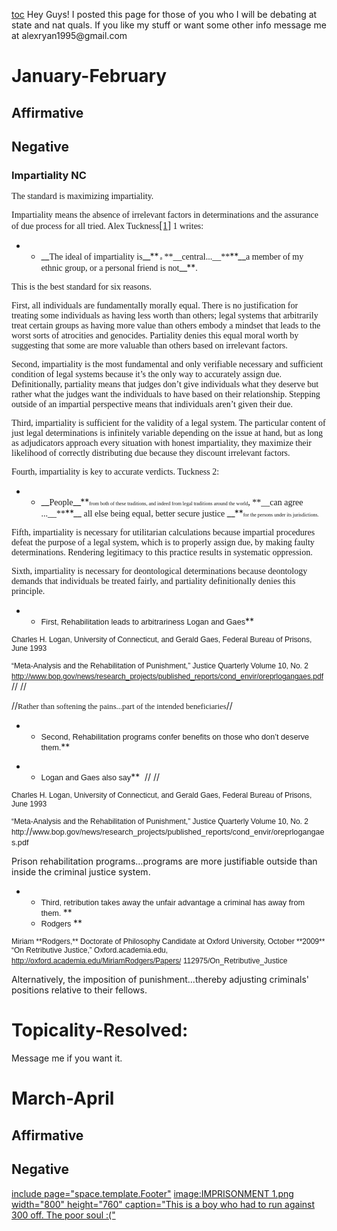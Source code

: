 [[toc]]
Hey Guys! I posted this page for those of you who I will be debating at state and nat quals. If you like my stuff or want some other info message me at alexryan1995@gmail.com

=January-February= 
==Affirmative== 
==Negative== 
===Impartiality NC=== 
<span style="font-family: 'Times New Roman',serif;">The standard is maximizing impartiality. </span>

<span style="font-family: 'Times New Roman',serif;">Impartiality means the absence of irrelevant factors in determinations and the assurance of due process for all tried. Alex Tuckness<span style="font-size: 12pt;">[[file:///C:/Users/Alex/Desktop/Lincoln%20Douglas/Alex's%20Kind%20of%20Half%20in%20my%20Butt%20NEG%20lincoln%20douglas.doc#_ftn1|[1]]]</span> 1 writes:</span>
**__<span style="font-family: 'Times New Roman',serif;">The ideal of impartiality is</span>__**<span style="font-family: 'Times New Roman',serif; font-size: 6pt;"> a</span><span style="font-family: 'Times New Roman',serif;"> **__central...__**</span>**__<span style="font-family: 'Times New Roman',serif;">a member of my ethnic group, or a personal friend is not</span>__**<span style="font-family: 'Times New Roman',serif;">. </span>

<span style="font-family: 'Times New Roman',serif;">This is the best standard for six reasons. </span>

<span style="font-family: 'Times New Roman',serif;">First, all individuals are fundamentally morally equal. There is no justification for treating some individuals as having less worth than others; legal systems that arbitrarily treat certain groups as having more value than others embody a mindset that leads to the worst sorts of atrocities and genocides. Partiality denies this equal moral worth by suggesting that some are more valuable than others based on irrelevant factors.</span>

<span style="font-family: 'Times New Roman',serif;">Second, impartiality is the most fundamental and only verifiable necessary and sufficient condition of legal systems because it’s the only way to accurately assign due. Definitionally, partiality means that judges don’t give individuals what they deserve but rather what the judges want the individuals to have based on their relationship. Stepping outside of an impartial perspective means that individuals aren’t given their due. </span>

<span style="font-family: 'Times New Roman',serif;">Third, impartiality is sufficient for the validity of a legal system. The particular content of just legal determinations is infinitely variable depending on the issue at hand, but as long as adjudicators approach every situation with honest impartiality, they maximize their likelihood of correctly distributing due because they discount irrelevant factors. </span>

<span style="font-family: 'Times New Roman',serif;">Fourth, impartiality is key to accurate verdicts. Tuckness 2:</span>

**__<span style="font-family: 'Times New Roman',serif;">People</span>__**<span style="font-family: 'Times New Roman',serif; font-size: 6pt;">from both of these traditions, and indeed from legal traditions around the world</span><span style="font-family: 'Times New Roman',serif;">, **__can agree ...__**</span>**__<span style="font-family: 'Times New Roman',serif;"> all else being equal, better secure justice </span>__**<span style="font-family: 'Times New Roman',serif; font-size: 6pt;">for the persons under its jurisdictions.</span>

<span style="font-family: 'Times New Roman',serif;">Fifth, impartiality is necessary for utilitarian calculations because impartial procedures defeat the purpose of a legal system, which is to properly assign due, by making faulty determinations. Rendering legitimacy to this practice results in systematic oppression. </span>

<span style="font-family: 'Times New Roman',serif;">Sixth, impartiality is necessary for deontological determinations because deontology demands that individuals be treated fairly, and partiality definitionally denies this principle.</span>


**<span style="background-color: white; font-family: Calibri,sans-serif; font-size: 9.5pt;">First, Rehabilitation leads to arbitrariness Logan and Gaes</span>**

<span style="background-color: white; font-family: Calibri,sans-serif; font-size: 9pt;">Charles H. Logan, University of Connecticut, and Gerald Gaes, Federal Bureau of Prisons, June 1993</span>

<span style="background-color: white; font-family: Calibri,sans-serif; font-size: 9pt;">“Meta-Analysis and the Rehabilitation of Punishment,” Justice Quarterly Volume 10, No. 2 http://www.bop.gov/news/research_projects/published_reports/cond_envir/oreprlogangaes.pdf</span> // //

//<span style="background-color: white; font-family: 'MS Gothic'; font-size: 9.5pt;">Rather than softening the pains...part of the intended beneficiaries</span>//


**<span style="background-color: white; font-family: Calibri,sans-serif; font-size: 9.5pt;">Second, Rehabilitation programs confer benefits on those who don’t deserve them.</span>**

**<span style="background-color: white; font-family: Calibri,sans-serif; font-size: 9.5pt;">Logan and Gaes also say</span>**  // //

<span style="background-color: white; font-family: Calibri,sans-serif; font-size: 9pt;">Charles H. Logan, University of Connecticut, and Gerald Gaes, Federal Bureau of Prisons, June 1993</span>

<span style="background-color: white; font-family: Calibri,sans-serif; font-size: 9pt;">“Meta-Analysis and the Rehabilitation of Punishment,” Justice Quarterly Volume 10, No. 2 http:</span>//<span style="background-color: white; font-family: Arial,sans-serif; font-size: 9.5pt;">www.bop.gov/news/research_projects/published_reports/cond_envir/oreprlogangaes.pdf</span> 



Prison rehabilitation programs...programs are more justifiable outside than inside the criminal justice system.

**<span style="background-color: white; font-family: Calibri,sans-serif; font-size: 9.5pt;">Third, retribution takes away the unfair advantage a criminal has away from them. </span>**
**<span style="background-color: white; font-family: Calibri,sans-serif; font-size: 9.5pt;">Rodgers </span>**
<span style="background-color: white; font-family: Calibri,sans-serif; font-size: 9pt;">Miriam **Rodgers,** Doctorate of Philosophy Candidate at Oxford University, October **2009**</span>
<span style="background-color: white; font-family: Calibri,sans-serif; font-size: 9pt;">“On Retributive Justice,” Oxford.academia.edu, </span><span style="color: blue; font-family: Calibri,sans-serif; font-size: 9pt;">[[http://oxford.academia.edu/MiriamRodgers/Papers/]]</span><span style="background-color: white; font-family: Calibri,sans-serif; font-size: 9pt;"> 112975/On_Retributive_Justice</span> 


Alternatively, the imposition of punishment...thereby adjusting criminals' positions relative to their fellows.



=Topicality-Resolved:= 
Message me if you want it.
=March-April= 
==Affirmative== 
==Negative== 

[[include page="space.template.Footer"]] [[image:IMPRISONMENT 1.png width="800" height="760" caption="This is a boy who had to run against 300 off. The poor soul :("]]